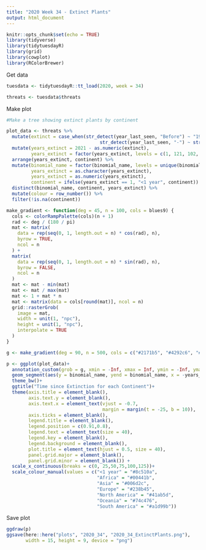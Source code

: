 ```yaml
---
title: "2020 Week 34 - Extinct Plants"
output: html_document
---
```


```r
knitr::opts_chunk$set(echo = TRUE)
library(tidyverse)
library(tidytuesdayR)
library(grid)
library(cowplot)
library(RColorBrewer)
```

Get data
```r
tuesdata <- tidytuesdayR::tt_load(2020, week = 34)

threats <- tuesdata$threats
```

Make plot
```r
#Make a tree showing extinct plants by continent

plot_data <- threats %>% 
  mutate(extinct = case_when(str_detect(year_last_seen, "Before") ~ "1900",
                                  str_detect(year_last_seen, "-") ~ str_replace(year_last_seen, '.+-(.+)', '\\1'))) %>% 
  mutate(years_extinct = 2021 - as.numeric(extinct),
         years_extinct = factor(years_extinct, levels = c(1, 121, 102, 82, 62, 42, 22))) %>% 
  arrange(years_extinct, continent) %>% 
  mutate(binomial_name = factor(binomial_name, levels = unique(binomial_name)),
         years_extinct = as.character(years_extinct),
         years_extinct = as.numeric(years_extinct),
         continent = ifelse(years_extinct == 1, "<1 year", continent)) %>% 
  distinct(binomial_name, continent, years_extinct) %>% 
  mutate(colour = row_number()) %>% 
  filter(!is.na(continent))

make_gradient <- function(deg = 45, n = 100, cols = blues9) {
  cols <- colorRampPalette(cols)(n + 1)
  rad <- deg / (180 / pi)
  mat <- matrix(
    data = rep(seq(0, 1, length.out = n) * cos(rad), n),
    byrow = TRUE,
    ncol = n
  ) +
  matrix(
    data = rep(seq(0, 1, length.out = n) * sin(rad), n),
    byrow = FALSE,
    ncol = n
  )
  mat <- mat - min(mat)
  mat <- mat / max(mat)
  mat <- 1 + mat * n
  mat <- matrix(data = cols[round(mat)], ncol = n)
  grid::rasterGrob(
    image = mat,
    width = unit(1, "npc"),
    height = unit(1, "npc"), 
    interpolate = TRUE
  )
}

g <- make_gradient(deg = 90, n = 500, cols = c("#2171b5", "#4292c6", "#6baed6", "#9ecae1", "#c6dbef", "#00441b"))

p <- ggplot(plot_data)+
  annotation_custom(grob = g, xmin = -Inf, xmax = Inf, ymin = -Inf, ymax = Inf)+
  geom_segment(aes(y = binomial_name, yend = binomial_name, x = -years_extinct, xend = years_extinct, colour = continent), size = 1.5) +
  theme_bw()+
  ggtitle("Time since Extinction for each Continent")+
  theme(axis.title = element_blank(),
        axis.text.y = element_blank(),
        axis.text.x = element_text(vjust = -0.7,
                                   margin = margin(t = -25, b = 10)),
        axis.ticks = element_blank(),
        legend.title = element_blank(),
        legend.position = c(0.91,0.8),
        legend.text = element_text(size = 40),
        legend.key = element_blank(),
        legend.background = element_blank(),
        plot.title = element_text(hjust = 0.5, size = 40),
        panel.grid.major = element_blank(),
        panel.grid.minor = element_blank()) +
  scale_x_continuous(breaks = c(0, 25,50,75,100,125))+
  scale_colour_manual(values = c("<1 year" = "#8c510a",
                                 "Africa" = "#00441b",
                                 "Asia" = "#006d2c",
                                 "Europe" = "#238b45",
                                 "North America" = "#41ab5d",
                                 "Oceania" = "#74c476",
                                 "South America" = "#a1d99b"))
```

Save plot
```r
ggdraw(p)
ggsave(here::here("plots", "2020_34", "2020_34_ExtinctPlants.png"), 
       width = 15, height = 9, device = "png")
```